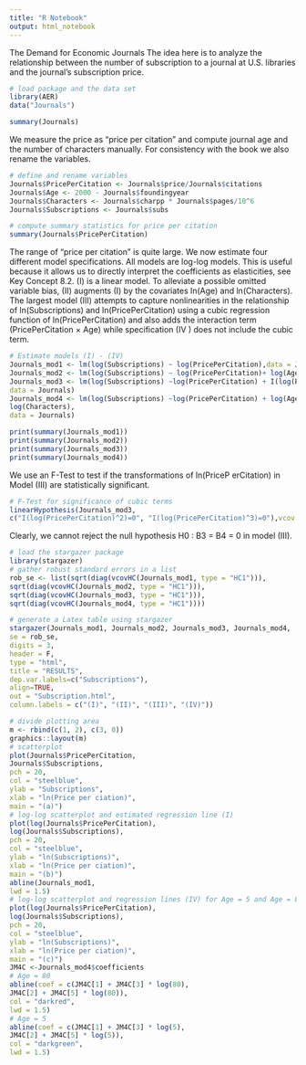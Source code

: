 ---
title: "R Notebook"
output: html_notebook
---
The Demand for Economic Journals
The idea here is to analyze the relationship between the number of subscription to a journal at U.S. libraries and the journal’s subscription price.
```{r}
# load package and the data set
library(AER)
data("Journals")
```
```{r}
summary(Journals)
```

We measure the price as “price per citation” and compute journal age and the
number of characters manually. For consistency with the book we also rename
the variables.
```{r}
# define and rename variables
Journals$PricePerCitation <- Journals$price/Journals$citations
Journals$Age <- 2000 - Journals$foundingyear
Journals$Characters <- Journals$charpp * Journals$pages/10^6
Journals$Subscriptions <- Journals$subs
```
```{r}
# compute summary statistics for price per citation
summary(Journals$PricePerCitation)
```
The range of "price per citation" is quite large.
We now estimate four different model specifications. All models are log-log
models. This is useful because it allows us to directly interpret the coefficients
as elasticities, see Key Concept 8.2. (I) is a linear model. To alleviate a possible omitted variable bias, (II) augments (I) by the covariates ln(Age) and
ln(Characters). The largest model (III) attempts to capture nonlinearities in
the relationship of ln(Subscriptions) and ln(PricePerCitation) using a cubic
regression function of ln(PricePerCitation) and also adds the interaction term
(PricePerCitation × Age) while specification (IV ) does not include the cubic
term.
```{r}
# Estimate models (I) - (IV)
Journals_mod1 <- lm(log(Subscriptions) ~ log(PricePerCitation),data = Journals)
Journals_mod2 <- lm(log(Subscriptions) ~ log(PricePerCitation)+ log(Age) + log(Characters),data = Journals)
Journals_mod3 <- lm(log(Subscriptions) ~log(PricePerCitation) + I(log(PricePerCitation)^2)+ I(log(PricePerCitation)^3) + log(Age)+ log(Age):log(PricePerCitation) + log(Characters),
data = Journals)
Journals_mod4 <- lm(log(Subscriptions) ~log(PricePerCitation) + log(Age)+ log(Age):log(PricePerCitation) +
log(Characters),
data = Journals)
```


```{r}
print(summary(Journals_mod1))
print(summary(Journals_mod2))
print(summary(Journals_mod3))
print(summary(Journals_mod4))
```
We use an F-Test to test if the transformations of ln(PriceP erCitation) in
Model (III) are statistically significant.
```{r}
# F-Test for significance of cubic terms
linearHypothesis(Journals_mod3,
c("I(log(PricePerCitation)^2)=0", "I(log(PricePerCitation)^3)=0"),vcov. = vcovHC, type = "HC1")
```

Clearly, we cannot reject the null hypothesis H0 : B3 = B4 = 0 in model (III).
```{r}
# load the stargazer package
library(stargazer)
# gather robust standard errors in a list
rob_se <- list(sqrt(diag(vcovHC(Journals_mod1, type = "HC1"))),
sqrt(diag(vcovHC(Journals_mod2, type = "HC1"))),
sqrt(diag(vcovHC(Journals_mod3, type = "HC1"))),
sqrt(diag(vcovHC(Journals_mod4, type = "HC1"))))

# generate a Latex table using stargazer
stargazer(Journals_mod1, Journals_mod2, Journals_mod3, Journals_mod4,
se = rob_se,
digits = 3,
header = F,
type = "html",
title = "RESULTS",
dep.var.labels=c("Subscriptions"),
align=TRUE,
out = "Subscription.html",
column.labels = c("(I)", "(II)", "(III)", "(IV)"))
```
```{r}
# divide plotting area
m <- rbind(c(1, 2), c(3, 0))
graphics::layout(m)
# scatterplot
plot(Journals$PricePerCitation,
Journals$Subscriptions,
pch = 20,
col = "steelblue",
ylab = "Subscriptions",
xlab = "ln(Price per ciation)",
main = "(a)")
# log-log scatterplot and estimated regression line (I)
plot(log(Journals$PricePerCitation),
log(Journals$Subscriptions),
pch = 20,
col = "steelblue",
ylab = "ln(Subscriptions)",
xlab = "ln(Price per ciation)",
main = "(b)")
abline(Journals_mod1,
lwd = 1.5)
# log-log scatterplot and regression lines (IV) for Age = 5 and Age = 80
plot(log(Journals$PricePerCitation),
log(Journals$Subscriptions),
pch = 20,
col = "steelblue",
ylab = "ln(Subscriptions)",
xlab = "ln(Price per ciation)",
main = "(c)")
JM4C <-Journals_mod4$coefficients
# Age = 80
abline(coef = c(JM4C[1] + JM4C[3] * log(80),
JM4C[2] + JM4C[5] * log(80)),
col = "darkred",
lwd = 1.5)
# Age = 5
abline(coef = c(JM4C[1] + JM4C[3] * log(5),
JM4C[2] + JM4C[5] * log(5)),
col = "darkgreen",
lwd = 1.5)
```

